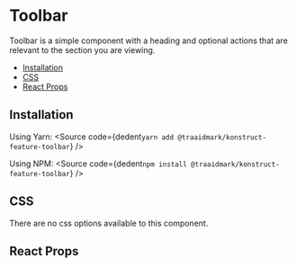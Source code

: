 
# Toolbar

Toolbar is a simple component with a heading and optional actions that are relevant to the section you are viewing.

- [Installation](#installation)
- [CSS](#css)
- [React Props](#react-props)

## Installation

Using Yarn:
<Source
  code={dedent`
    yarn add @traaidmark/konstruct-feature-toolbar
  `}
/>

Using NPM:
<Source
  code={dedent`
    npm install @traaidmark/konstruct-feature-toolbar
  `}
/>

## CSS

There are no css options available to this component.

## React Props

<ArgsTable />


